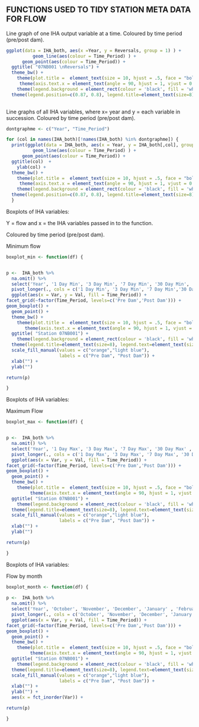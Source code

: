## FUNCTIONS USED TO TIDY STATION META DATA FOR FLOW ##


Line graph of one IHA output variable at a time. Coloured by time period (pre/post dam).

```r

ggplot(data = IHA_both, aes(x =Year, y = Reversals, group = 1) ) +
          geom_line(aes(colour = Time_Period) ) +
      geom_point(aes(colour = Time_Period)) +
  ggtitle( "07NB001 \nReversals") +
  theme_bw() +
    theme(plot.title =  element_text(size = 10, hjust = .5, face = "bold")) +
     theme(axis.text.x = element_text(angle = 90, hjust = 1, vjust = 0.5)) +
    theme(legend.background = element_rect(colour = 'black', fill = 'white', linetype='solid')) +
  theme(legend.position=c(0.87, 0.8), legend.title=element_text(size=8), legend.text=element_text(size=7)) 
  

```

Line graphs of all IHA variables, where x= year and y = each variable in succession.
Coloured by time period (pre/post dam).

```r

dontgraphme <- c("Year", "Time_Period")

for (col in names(IHA_both)[!names(IHA_both) %in% dontgraphme]) {
  print(ggplot(data = IHA_both, aes(x = Year, y = IHA_both[,col], group = 1 )) +
          geom_line(aes(colour = Time_Period) ) +
      geom_point(aes(colour = Time_Period)) +
  ggtitle(col)  +
    ylab(col) +
  theme_bw() +
    theme(plot.title =  element_text(size = 10, hjust = .5, face = "bold")) +
     theme(axis.text.x = element_text(angle = 90, hjust = 1, vjust = 0.5)) +
    theme(legend.background = element_rect(colour = 'black', fill = 'white', linetype='solid')) +
  theme(legend.position=c(0.87, 0.8), legend.title=element_text(size=8), legend.text=element_text(size=7)) ) 
  }
```
Boxplots of IHA variables: 

Y = flow and x = the IHA variables passed in to the function.

Coloured by time period (pre/post dam).

Minimum flow
```r

boxplot_min <- function(df) {


p <-  IHA_both %>% 
  na.omit() %>%
  select('Year', '1 Day Min', '3 Day Min', '7 Day Min', '30 Day Min', '90 Day Min', 'Time_Period') %>%
  pivot_longer(., cols = c('1 Day Min', '3 Day Min', '7 Day Min','30 Day Min' , '90 Day Min'), names_to = "Var", values_to = "Val") %>%
  ggplot(aes(x = Var, y = Val, fill = Time_Period)) +
facet_grid(~factor(Time_Period, levels=c('Pre Dam','Post Dam'))) +
geom_boxplot() +
  geom_point() +
  theme_bw() +
    theme(plot.title =  element_text(size = 10, hjust = .5, face = "bold")) +
       theme(axis.text.x = element_text(angle = 90, hjust = 1, vjust = 0.5)) +
  ggtitle( "Station 07NB001") +
    theme(legend.background = element_rect(colour = 'black', fill = 'white', linetype='solid')) +
  theme(legend.title=element_text(size=8), legend.text=element_text(size=7))+
  scale_fill_manual(values = c("orange","light blue"), 
                    labels = c("Pre Dam", "Post Dam")) +
  xlab("") +
  ylab("") 

return(p)

}

```

Boxplots of IHA variables: 

Maximum Flow
```r


boxplot_max <- function(df) {


p <-  IHA_both %>% 
  na.omit() %>%
  select('Year', '1 Day Max', '3 Day Max', '7 Day Max', '30 Day Max' , '90 Day Max','Time_Period') %>%
  pivot_longer(., cols = c('1 Day Max', '3 Day Max', '7 Day Max', '30 Day Max', '90 Day Max'), names_to = "Var", values_to = "Val") %>%
  ggplot(aes(x = Var, y = Val, fill = Time_Period)) +
facet_grid(~factor(Time_Period, levels=c('Pre Dam','Post Dam'))) +
geom_boxplot() +
  geom_point() +
  theme_bw() +
    theme(plot.title =  element_text(size = 10, hjust = .5, face = "bold")) +
         theme(axis.text.x = element_text(angle = 90, hjust = 1, vjust = 0.5)) +
  ggtitle( "Station 07NB001") +
    theme(legend.background = element_rect(colour = 'black', fill = 'white', linetype='solid')) +
  theme(legend.title=element_text(size=8), legend.text=element_text(size=7))+
  scale_fill_manual(values = c("orange","light blue"), 
                    labels = c("Pre Dam", "Post Dam")) +
  xlab("") +
  ylab("") 

return(p)

}


```

Boxplots of IHA variables: 

Flow by month
```r

boxplot_month <- function(df) {
  
p <-  IHA_both %>% 
  na.omit() %>%
  select('Year', 'October', 'November', 'December', 'January' , 'February', 'March', 'April', 'May', 'June','July', 'August', 'September', 'Time_Period') %>%
  pivot_longer(., cols = c('October', 'November', 'December', 'January' , 'February', 'March', 'April', 'May', 'June','July', 'August', 'September'), names_to = "Var", values_to = "Val") %>%
  ggplot(aes(x = Var, y = Val, fill = Time_Period)) +
facet_grid(~factor(Time_Period, levels=c('Pre Dam','Post Dam'))) +
geom_boxplot() +
  geom_point() +
  theme_bw() +
    theme(plot.title =  element_text(size = 10, hjust = .5, face = "bold")) +
         theme(axis.text.x = element_text(angle = 90, hjust = 1, vjust = 0.5)) +
  ggtitle( "Station 07NB001") +
    theme(legend.background = element_rect(colour = 'black', fill = 'white', linetype='solid')) +
  theme(legend.title=element_text(size=8), legend.text=element_text(size=7))+
  scale_fill_manual(values = c("orange","light blue"), 
                    labels = c("Pre Dam", "Post Dam")) +
  xlab("") +
  ylab("") +
  aes(x = fct_inorder(Var)) +

return(p)

}

```


